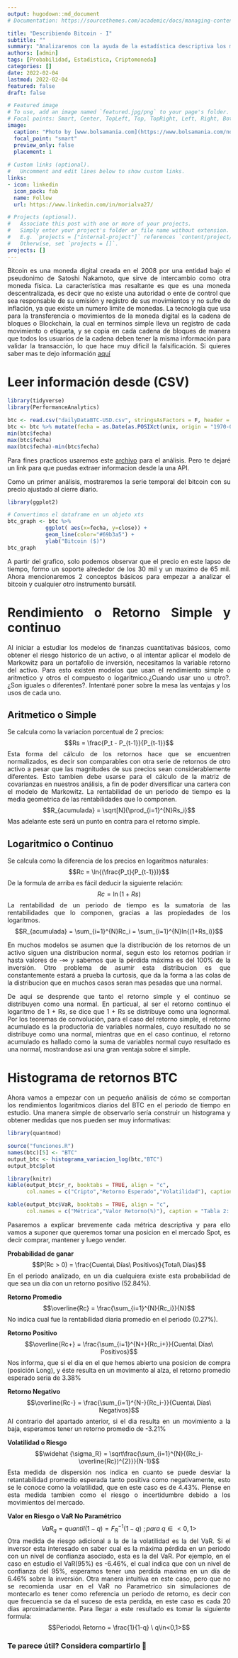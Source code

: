 ```yaml
---
output: hugodown::md_document
# Documentation: https://sourcethemes.com/academic/docs/managing-content/

title: "Describiendo Bitcoin - I"
subtitle: ""
summary: "Analizaremos con la ayuda de la estadística descriptiva los movimientos de una criptomoneda"
authors: [admin]
tags: [Probabilidad, Estadistica, Criptomoneda]
categories: []
date: 2022-02-04
lastmod: 2022-02-04
featured: false
draft: false

# Featured image
# To use, add an image named `featured.jpg/png` to your page's folder.
# Focal points: Smart, Center, TopLeft, Top, TopRight, Left, Right, BottomLeft, Bottom, BottomRight.
image:
  caption: "Photo by [www.bolsamania.com](https://www.bolsamania.com/noticias/criptodivisas/el-bitcoin-corrige-un-10-fin-del-rally-o-toma-de-beneficios--8277113.html)"
  focal_point: "smart"
  preview_only: false
  placement: 1
  
# Custom links (optional).
#   Uncomment and edit lines below to show custom links.
links:
- icon: linkedin
  icon_pack: fab
  name: Follow
  url: https://www.linkedin.com/in/morialva27/

# Projects (optional).
#   Associate this post with one or more of your projects.
#   Simply enter your project's folder or file name without extension.
#   E.g. `projects = ["internal-project"]` references `content/project/deep-learning/index.md`.
#   Otherwise, set `projects = []`.
projects: []
---
```

<div style="text-align: justify">

Bitcoin es una moneda digital creada en el 2008 por una entidad bajo el pseudonimo de Satoshi Nakamoto, que sirve de intercambio como otra moneda física. La característica mas resaltante es que es una moneda descentralizada, es decir que no existe una autoridad o ente de control que sea responsable de su emisión y registro de sus movimientos y no sufre de inflación, ya que existe un numero limite de monedas. La tecnología que usa para la transferencia o movimientos de la moneda digital es la cadena de bloques o Blockchain, la cual en terminos simple lleva un registro de cada movimiento o etiqueta, y se copia en cada cadena de bloques de manera que todos los usuarios de la cadena deben tener la misma información para validar la transacción, lo que hace muy dificil la falsificación. Si quieres saber mas te dejo información [aquí](https://es.wikipedia.org/wiki/Bitcoin)

# **Leer información desde (CSV)**
```r
library(tidyverse)
library(PerformanceAnalytics)

btc <- read.csv("dailyDataBTC-USD.csv", stringsAsFactors = F, header = T)
btc <- btc %>% mutate(fecha = as.Date(as.POSIXct(unix, origin = "1970-01-01"))) %>% arrange(fecha)
min(btc$fecha)
max(btc$fecha)
max(btc$fecha)-min(btc$fecha)

```

Para fines practicos usaremos este [archivo](https://www.dmorialva.com/post/describiendo-btc/dailyDataBTC-USD.csv) para el análisis. Pero te dejaré un link para que puedas extraer informacion desde la una API.

Como un primer análisis, mostraremos la serie temporal del bitcoin con su precio ajustado al cierre diario.

```r
library(ggplot2)

# Convertimos el dataframe en un objeto xts
btc_graph <- btc %>%
            ggplot( aes(x=fecha, y=close)) +
            geom_line(color="#69b3a5") +
            ylab("Bitcoin ($)") 
btc_graph 

```

A partir del grafico, solo podemos observar que el precio en este lapso de tiempo, formo un soporte alrededor de los 30 mil y un maximo de 65 mil. Ahora mencionaremos 2 conceptos básicos para empezar a analizar el bitcoin y cualquier otro instrumento bursátil.

# **Rendimiento o Retorno Simple y continuo**

Al iniciar a estudiar los modelos de finanzas cuantitativas básicos, como obtener el riesgo historico de un activo, o al intentar aplicar el modelo de Markowitz para un portafolio de inversión, necesitamos la variable retorno del activo. Para esto existen modelos que usan el rendimiento simple o aritmetico y otros el compuesto o logaritmico.¿Cuando usar uno u otro?. ¿Son iguales o diferentes?. Intentaré poner sobre la mesa las ventajas y los usos de cada uno.

**Aritmetico o Simple**
----------------------
  Se calcula como la variacion porcentual de 2 precios:
  $$Rs = \frac{P_t - P_{t-1}}{P_{t-1}}$$
  Esta forma del cálculo de los retornos hace que se encuentren normalizados, es decir son             comparables con otra serie de retornos de otro activo a pesar que las magnitudes de sus precios      sean considerablemente diferentes. Esto tambien debe usarse para el cálculo de la matriz de          covarianzas en nuestros análisis, a fin de poder diversificar una cartera con el modelo de           Markowitz. La rentabilidad de un periodo de tiempo es la media geometrica de las rentabilidades que   lo componen.
  $$R_{acumulada} = \sqrt[N]{\prod_{i=1}^{N}Rs_i}$$
  Mas adelante este será un punto en contra para el retorno simple.
  
**Logaritmico o Continuo**
----------------------
  Se calcula como la diferencia de los precios en logaritmos naturales:
  $$Rc = \ln{(\frac{P_t}{P_{t-1}})}$$
  De la formula de arriba es fácil deducir la siguiente relación:
  $$Rc = \ln{(1+Rs)}$$
 La rentabilidad de un periodo de tiempo es la sumatoria de las rentabilidades que lo componen,      gracias a las propiedades de los logaritmos.
  $$R_{acumulada} = \sum_{i=1}^{N}Rc_i = \sum_{i=1}^{N}ln{(1+Rs_i)}$$
  
 En muchos modelos se asumen que la distribución de los retornos de un activo siguen una distribucion normal, segun esto los retornos podrian ir hasta valores de -$\infty$ y sabemos que la pérdida máxima es del 100% de la inversión. Otro problema de asumir esta distribucion es que constantemente estará a prueba la curtosis, que da la forma a las colas de la distribucion que en muchos casos seran mas pesadas que una normal.
  
De aqui se desprende que tanto el retorno simple y el continuo se distribuyen como una normal. En particual, al ser el retorno continuo el logaritmo de 1 + Rs, se dice que 1 + Rs se distribuye como una lognormal. Por los teoremas de convolución, para el caso del retorno simple, el retorno acumulado es la productoria de variables normales, cuyo resultado no se distribuye como una normal, mientras que en el caso continuo, el retorno acumulado es hallado como la suma de variables normal cuyo resultado es una normal, mostrandose asi una gran ventaja sobre el simple.

# **Histograma de retornos BTC** 

Ahora vamos a empezar con un pequeño análisis de cómo se comportan los rendimientos logaritmicos diarios del BTC en el periodo de tiempo en estudio. Una manera simple de observarlo sería construir un histograma y obtener medidas que nos pueden ser muy informativas:

```r
library(quantmod)

source("funciones.R")
names(btc)[5] <- "BTC"
output_btc <- histograma_variacion_log(btc,"BTC")
output_btc$plot

```

```r
library(knitr)
kable(output_btc$r_r, booktabs = TRUE, align = "c", 
      col.names = c("Cripto","Retorno Esperado","Volatilidad"), caption = "Tabla 1: Medidas Descriptivas")

kable(output_btc$VaR, booktabs = TRUE, align = "c", 
      col.names = c("Métrica","Valor Retorno(%)"), caption = "Tabla 2: VaR & TVaR")
```
Pasaremos a explicar brevemente cada métrica descriptiva y para ello vamos a suponer que queremos tomar una posicion en el mercado Spot, es decir comprar, mantener y luego vender.

**Probabilidad de ganar**
 $$P(Rc > 0) = \frac{Cuenta\ Días\ Positivos}{Total\ Días}$$
En el periodo analizado, en un dia cualquiera existe esta probabilidad de que sea un dia con un retorno positivo (52.84%).

**Retorno Promedio**
 $$\overline{Rc} = \frac{\sum_{i=1}^{N}{Rc_i}}{N}$$
No indica cual fue la rentabilidad diaria promedio en el periodo (0.27%).

**Retorno Positivo**
 $$\overline{Rc+} = \frac{\sum_{i=1}^{N+}{Rc_i+}}{Cuenta\ Días\ Positivos}$$
Nos informa, que si el dia en el que hemos abierto una posicion de compra (posición Long), y éste resulta en un movimento al alza, el retorno promedio esperado seria de 3.38%

**Retorno Negativo**
 $$\overline{Rc-} = \frac{\sum_{i=1}^{N-}{Rc_i-}}{Cuenta\ Días\ Negativos}$$
Al contrario del apartado anterior, si el dia resulta en un movimiento a la baja, esperamos tener un retorno promedio de -3.21%

**Volatilidad o Riesgo**
 $$\widehat {\sigma_R} = \sqrt\frac{\sum_{i=1}^{N}{(Rc_i-\overline{Rc})^{2}}}{N-1}$$
Esta medida de dispersión nos indica en cuanto se puede desviar la retantabilidad promedio esperada tanto positiva como negativamente, esto se le conoce como la volatilidad, que en este caso es de 4.43%. Piense en esta medida tambien como el riesgo o incertidumbre debido a los movimientos del mercado.

**Valor en Riesgo o VaR No Paramétrico**
 $$VaR_{q} = quantil(1-q) = F_R^{-1}(1-q)  \ ;para\ q\in<0,1>$$
Otra medida de riesgo adicional a la de la volatilidad es la del VaR. Si el inversor esta interesado en saber cual es la máxima pérdida en un periodo con un nivel de confianza asociado, esta es la del VaR. Por ejemplo, en el caso en estudio el VaR(95%) es -6.46%, el cual indica que con un nivel de confianza del 95%, esperamos tener una perdida maxima en un día de 6.46% sobre la inversión. Otra manera intuitiva en este caso, pero que no se recomienda usar en el VaR no Parametrico sin simulaciones de montecarlo es tener como referencia un periodo de retorno, es decir con que frecuencia se da el suceso de esta perdida, en este caso es cada 20 dias aproximadamente. Para llegar a este resultado es tomar la siguiente formula:
 $$Periodo\ Retorno = \frac{1}{1-q} \ q\in<0,1>$$
<div>
### Te parece útil? Considera compartirlo 🙌
